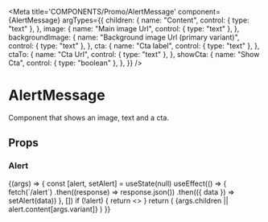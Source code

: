 
<Meta
  title='COMPONENTS/Promo/AlertMessage'
  component={AlertMessage}
  argTypes={{
    children: {
      name: "Content",
      control: { type: "text" },
    },
    image: {
      name: "Main image Url",
      control: { type: "text" },
    },
    backgroundImage: {
      name: "Background image Url (primary variant)",
      control: { type: "text" },
    },
    cta: {
      name: "Cta label",
      control: { type: "text" },
    },
    ctaTo: {
      name: "Cta Url",
      control: { type: "text" },
    },
    showCta: {
      name: "Show Cta",
      control: { type: "boolean" },
    },
  }}
/>

# AlertMessage

Component that shows an image, text and a cta.

## Props

<Props of={AlertMessage} />

### Alert

<Preview>
  <Story name='AlertMessage' args={{ variant: "primary", showCta: true }}>
    {(args) => {
      const [alert, setAlert] = useState(null)
      useEffect(() => {
        fetch(`/alert`)
          .then((response) => response.json())
          .then(({ data }) => setAlert(data))
      }, [])
      if (!alert) {
        return <></>
      }
      return (
        <AlertMessage
          image={{ src: args.image || alert.image.src }}
          backgroundImage={{
            src: args.backgroundImage || alert.backgroundImage.src,
          }}
          cta={
            args.showCta && {
              label: args.cta || alert.cta.label,
              to: args.ctaTo || alert.cta.to,
            }
          }
          variant={args.variant}
        >
          {args.children || alert.content[args.variant]}
        </AlertMessage>
      )
    }}
  </Story>
</Preview>

